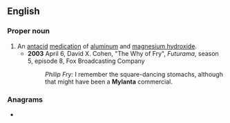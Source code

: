 ==English==

===Proper noun===
{{en-proper noun}}

# An [[antacid]] [[medication]] of [[aluminum hydroxide|aluminum]] and [[magnesium hydroxide]].
#* '''2003''' April 6, David X. Cohen, "The Why of Fry", ''Futurama'', season 5, episode 8, Fox Broadcasting Company
#*: ''Philip Fry:'' I remember the square-dancing stomachs, although that might have been a '''Mylanta''' commercial.

===Anagrams===
* {{anagrams|en|a=aalmnty|Talmyan}}